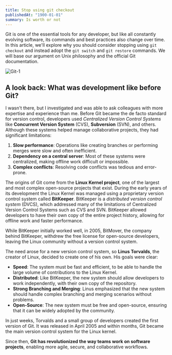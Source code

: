 ```yaml
---
title: Stop using git checkout
publishedAt: "1900-01-01"
summary: Is worth or not
---
```


Git is one of the essential tools for any developer, but like all constantly evolving software, its commands and best practices also change over time. In this article, we'll explore why you should consider stopping using `git checkout` and instead adopt the `git switch` and `git restore` commands. We will base our argument on Unix philosophy and the official Git documentation.

![Git-1](./git-1.jpg)

## A look back: What was development like before Git?

I wasn't there, but I investigated and was able to ask colleagues with more expertise and experience than me. Before Git became the de facto standard for version control, developers used _Centralized Version Control Systems_ like **Concurrent Version System** (CVS), **Subversion** (SVN), and others. Although these systems helped manage collaborative projects, they had significant limitations:

1. **Slow performance**: Operations like creating branches or performing merges were slow and often inefficient.
2. **Dependency on a central server**: Most of these systems were centralized, making offline work difficult or impossible.
3. **Complex conflicts**: Resolving code conflicts was tedious and error-prone.

The origins of Git come from the **Linux Kernel project**, one of the largest and most complex open-source projects that exist. During the early years of its development the Linux Kernel was managed using a proprietary version control system called **BitKeeper**. BitKeeper is a _distributed version control system_ (DVCS), which addressed many of the limitations of Centralized Version Control Systems such as CVS and SVN. BitKeeper allowed developers to have their own copy of the entire project history, allowing for offline work and faster performance.

While BitKeeper initially worked well, in 2005, BitMover, the company behind BitKeeper, withdrew the free license for open-source developers, leaving the Linux community without a version control system.

The need arose for a new version control system, so **Linus Torvalds**, the creator of Linux, decided to create one of his own. His goals were clear:

- **Speed**: The system must be fast and efficient, to be able to handle the large volume of contributions to the Linux Kernel.
- **Distributed**: Like BitKeeper, the new system should allow developers to work independently, with their own copy of the repository.
- **Strong Branching and Merging**: Linus emphasized that the new system should handle complex branching and merging scenarios without problems.
- **Open-Source**: The new system must be free and open-source, ensuring that it can be widely adopted by the community.

In just weeks, Torvalds and a small group of developers created the first version of Git. It was released in April 2005 and within months, Git became the main version control system for the Linux kernel.

Since then, **Git has revolutionized the way teams work on software projects**, enabling more agile, secure, and collaborative workflows.
